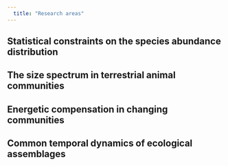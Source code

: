 ```yaml
---
  title: "Research areas"
---
```




## Statistical constraints on the species abundance distribution

## The size spectrum in terrestrial animal communities

## Energetic compensation in changing communities

## Common temporal dynamics of ecological assemblages

